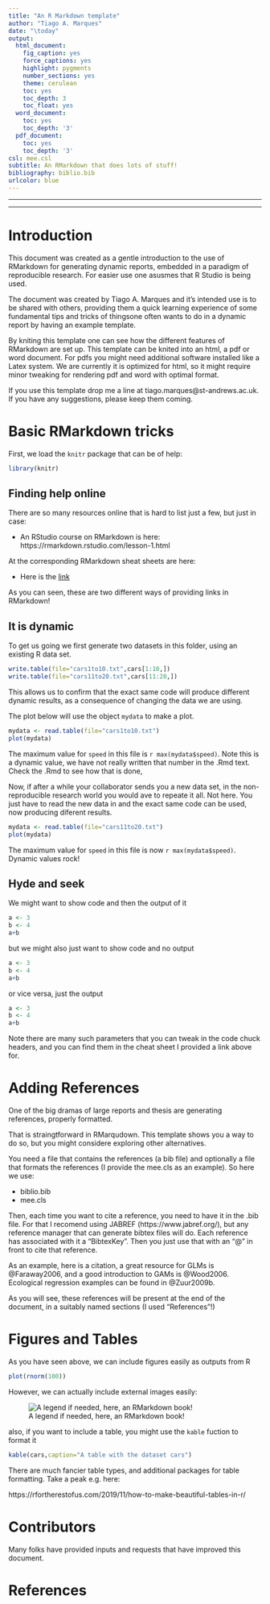 ---
title: "An R Markdown template"
author: "Tiago A. Marques"
date: "\today"
output:
  html_document:
    fig_caption: yes
    force_captions: yes
    highlight: pygments
    number_sections: yes
    theme: cerulean
    toc: yes
    toc_depth: 3
    toc_float: yes
  word_document:
    toc: yes
    toc_depth: '3'
  pdf_document:
    toc: yes
    toc_depth: '3'
csl: mee.csl
subtitle: An RMarkdown that does lots of stuff!
bibliography: biblio.bib
urlcolor: blue
---

******

******


\newpage

# Introduction

This document was created as a gentle introduction to the use of RMarkdown for generating dynamic reports, embedded in a paradigm of reproducible research. For easier use one asusmes that R Studio is being used.

The document was created by Tiago A. Marques and it's intended use is to be shared with others, providing them a quick learning experience of some fundamental tips and tricks of thingsone often wants to do in a dynamic report by having an example template. 

By kniting this template one can see how the different features of RMarkdown are set up. This template can be knited into an html, a pdf or word document. For pdfs you might need additional software installed like a Latex system. We are currently it is optimized for html, so it might require minor tweaking for rendering pdf and word with optimal format.

If you use this template drop me a line at tiago.marques@st-andrews.ac.uk. If you have any suggestions, please keep them coming.

# Basic RMarkdown tricks

First, we load the `knitr` package that can be of help:

```{r}
library(knitr)
```

## Finding help online

There are so many resources online that is hard to list just a few, but just in case:

* An RStudio course on RMarkdown is here: https://rmarkdown.rstudio.com/lesson-1.html

At the corresponding RMarkdown sheat sheets are here:

* Here is the [link](https://rstudio.com/wp-content/uploads/2016/03/rmarkdown-cheatsheet-2.0.pdf) 

As you can seen, these are two different ways of providing links in RMarkdown!

## It is dynamic

To get us going we first generate two datasets in this folder, using an existing R data set.

```{r}
write.table(file="cars1to10.txt",cars[1:10,])
write.table(file="cars11to20.txt",cars[11:20,])
```

This allows us to confirm that the exact same code will produce different dynamic results, as a consequence of changing the data we are using.

The plot below will use the object `mydata` to make a plot.

```{r}
mydata <- read.table(file="cars1to10.txt")
plot(mydata)
```

The maximum value for `speed` in this file is `r max(mydata$speed)`. Note this is a dynamic value, we have not really written that number in the .Rmd text. Check the .Rmd to see how that is done,

Now, if after a while your collaborator sends you a new data set, in the non-reproducible research world you would ave to repeate it all. Not here. You just have to read the new data in and the exact same code can be used, now producing diferent results.


```{r}
mydata <- read.table(file="cars11to20.txt")
plot(mydata)
```

The maximum value for `speed` in this file is now `r max(mydata$speed)`. Dynamic values rock!

## Hyde and seek

We might want to show code and then the output of it

```{r}
a <- 3
b <- 4
a+b
```

but we might also just want to show code and no output

```{r,eval=FALSE}
a <- 3
b <- 4
a+b
```

or vice versa, just the output

```{r,eval=TRUE,show=FALSE}
a <- 3
b <- 4
a+b
```

Note there are many such parameters that you can tweak in the code chuck headers, and you can find them in the cheat sheet I provided a link above for. 

# Adding References

One of the big dramas of large reports and thesis are generating references, properly formatted.

That is straingtforward in RMarqudown. This template shows you a way to do so, but you might considere exploring other alternatives.

You need a file that contains the references (a bib file) and optionally a file that formats the references (I provide the mee.cls as an example). So here we use:

* biblio.bib
* mee.cls

Then, each time you want to cite a reference, you need to have it in the .bib file. For that I recomend using JABREF (https://www.jabref.org/), but any reference manager that can generate bibtex files will do. Each reference has associated with it a "BibtexKey". Then you just use that with an "@" in front to cite that reference.

As an example, here is a citation, a great resource for GLMs is @Faraway2006, and a good introduction to GAMs is @Wood2006. Ecological regression examples can be found in @Zuur2009b.

As you will see, these references will be present at the end of the document, in a suitably named sections (I used "References"!)

# Figures and Tables

As you have seen above, we can include figures easily as outputs from R

```{r}
plot(rnorm(100))
```

However, we can actually include external images easily:

![A legend if needed, here, an RMarkdown book!](rmdbook.jpg)

also, if you want to include a table, you might use the `kable` fuction to format it

```{r}
kable(cars,caption="A table with the dataset cars")
```


There are much fancier table types, and additional packages for table formatting. Take a peak e.g. here:

https://rfortherestofus.com/2019/11/how-to-make-beautiful-tables-in-r/



# Contributors

Many folks have provided inputs and requests that have improved this document. 

# References



